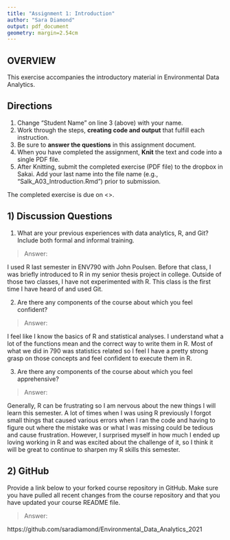 ```yaml
---
title: "Assignment 1: Introduction"
author: "Sara Diamond"
output: pdf_document
geometry: margin=2.54cm
---
```


## OVERVIEW

This exercise accompanies the introductory material in Environmental Data Analytics. 

## Directions
1. Change "Student Name" on line 3 (above) with your name.
3. Work through the steps, **creating code and output** that fulfill each instruction.
4. Be sure to **answer the questions** in this assignment document.
6. When you have completed the assignment, **Knit** the text and code into a single PDF file.
8. After Knitting, submit the completed exercise (PDF file) to the dropbox in Sakai. Add your last name into the file name (e.g., "Salk_A03_Introduction.Rmd") prior to submission.

The completed exercise is due on <>.

## 1) Discussion Questions

1. What are your previous experiences with data analytics, R, and Git? Include both formal and informal training.

> Answer: 

I used R last semester in ENV790 with John Poulsen. Before that class, I was briefly introduced to R in my senior thesis project in college. Outside of those two classes, I have not experimented with R. This class is the first time I have heard of and used Git.

2. Are there any components of the course about which you feel confident?

> Answer: 

I feel like I know the basics of R and statistical analyses. I understand what a lot of the functions mean and the correct way to write them in R. Most of what we did in 790 was statistics related so I feel I have a pretty strong grasp on those concepts and feel confident to execute them in R.

3. Are there any components of the course about which you feel apprehensive?

> Answer: 

Generally, R can be frustrating so I am nervous about the new things I will learn this semester. A lot of times when I was using R previously I forgot small things that caused various errors when I ran the code and having to figure out where the mistake was or what I was missing could be tedious and cause frustration. However, I surprised myself in how much I ended up loving working in R and was excited about the challenge of it, so I think it will be great to continue to sharpen my R skills this semester.

## 2) GitHub

Provide a link below to your forked course repository in GitHub. Make sure you have pulled all recent changes from the course repository  and that you have updated your course README file. 

> Answer: 

https://github.com/saradiamond/Environmental_Data_Analytics_2021
